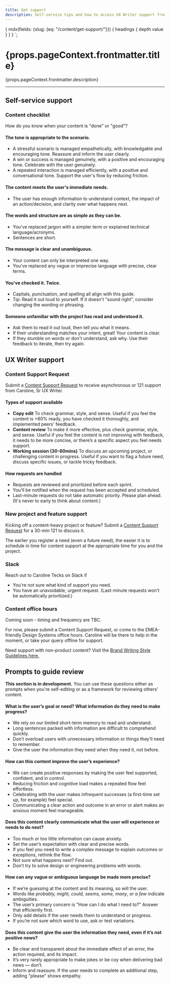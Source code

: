 ```yaml
---
title: Get support
description: Self-service tips and how to access UX Writer support from Caroline (London, GMT).
---
```



  {
    mdx(fields: {slug: {eq: "/content/get-support/"}}) {
      headings {
        depth
        value
      }
    }
  }
`;

<content>

<h1>{props.pageContext.frontmatter.title}</h1>

<p>{props.pageContext.frontmatter.description}</p>

</content>

---

<contentwrapper>

<TableOfContents headings={props.data.mdx.headings}/>

<content>

## Self-service support
### Content checklist

How do you know when your content is "done" or "good"?  

#### The tone is appropriate to the scenario.
- A stressful scenario is managed empathetically, with knowledgable and encouraging tone. Reassure and inform the user clearly.
- A win or success is managed genuinely, with a positive and encouraging tone. Celebrate with the user genuinely.
- A repeated interaction is managed efficiently, with a positive and conversational tone. Support the user's flow by reducing friction.

#### The content meets the user's immediate needs.
- The user has enough information to understand context, the impact of an action/decision, and clarity over what happens next.

#### The words and structure are as simple as they can be.
- You've replaced jargon with a simpler term or explained technical language/acronyms. 
- Sentences are short.

#### The message is clear and unambiguous.
- Your content can only be interpreted one way. 
- You've replaced any vague or imprecise language with precise, clear terms.

#### You've checked it. Twice.
- Capitals, punctuation, and spelling all align with this guide.
- Tip: Read it out loud to yourself. If it doesn't "sound right", consider changing the wording or phrasing. 

#### Someone unfamiliar with the project has read and understood it.
- Ask them to read it out loud, then tell you what it means. 
- If their understanding matches your intent, great! Your content is clear.
- If they stumble on words or don't understand, ask why. Use their feedback to iterate, then try again.   

## UX Writer support

### Content Support Request
Submit a [Content Support Request](http://tiny.cc/csrf2020) to receive asynchronous or 121 support from Caroline, Sr UX Writer. 

#### Types of support available
- **Copy edit** To check grammar, style, and sense. Useful if you feel the content is >80% ready, you have checked it thoroughly, and implemented peers' feedback.
- **Content review** To make it more effective, plus check grammar, style, and sense. Useful if you feel the content is not improving with feedback, it needs to be more concise, or there’s a specific aspect you feel needs support.
- **Working session (30-60mins)** To discuss an upcoming project, or challenging content in progress. Useful if you want to flag a future need, discuss specific issues, or tackle tricky feedback.

#### How requests are handled
- Requests are reviewed and prioritized before each sprint. 
- You'll be notified when the request has been accepted and scheduled.
- Last-minute requests do not take automatic priority. Please plan ahead. (It's never to early to think about content.)

### New project and feature support
Kicking off a content-heavy project or feature? Submit a [Content Support Request](http://tiny.cc/csrf2020) for a 30-min 121 to discuss it. 

The earlier you register a need (even a future need), the easier it is to schedule in time for content support at the appropriate time for you and the project. 

### Slack
Reach out to Caroline Tecks on Slack if 
- You're not sure what kind of support you need.
- You have an unavoidable, urgent request. (Last-minute requests won't be automatically prioritized.)

### Content office hours
Coming soon - timing and frequency are TBC.
  
For now, please submit a Content Support Request, or come to  the EMEA-friendly Design Systems office hours. 
Caroline will be there to help in the moment, or take your query offline for support. 

<Callout>
  <CalloutTitle as="h4">Need support with non-product content?</CalloutTitle>
  <CalloutText> Visit the <a href="https://www.twilio.com/brand/guidelines/writing-style">Brand Writing Style Guidelines here.</a>
  </CalloutText>
</Callout> 

## Prompts to guide review  
**This section is in development.** You can use these questions either as prompts when you're self-editing or as a framework for reviewing others' content.

#### What is the user’s goal or need? What information do they need to make progress?
- We rely on our limited short-term memory to read and understand. 
- Long sentences packed with information are difficult to comprehend quickly. 
- Don’t overload users with unnecessary information or things they’ll need to remember. 
- Give the user the information they need when they need it, not before. 

#### How can this content improve the user’s experience?
- We can create positive responses by making the user feel supported, confident, and in control.
- Reducing friction and cognitive load makes a repeated flow feel effortless.
- Celebrating with the user makes infrequent successes (a first-time set up, for example) feel special.
- Communicating a clear action and outcome in an error or alert makes an anxious moment feel manageable.

#### Does this content clearly communicate what the user will experience or needs to do next?
- Too much or too little information can cause anxiety. 
- Set the user’s expectation with clear and precise words. 
- If you feel you need to write a complex message to explain outcomes or exceptions, rethink the flow.
- Not sure what happens next? Find out. 
- Don’t try to solve design or engineering problems with words. 

#### How can any vague or ambiguous language be made more precise?
- If we’re guessing at the content and its meaning, so will the user. 
- Words like *probably, might, could, seems, some, many*, or *a few* indicate ambiguities. 
- The user’s primary concern is "How can I do what I need to?" Answer that efficiently first.
- Only add details if the user needs them to understand or progress.
- If you’re not sure which word to use, ask or test variations. 

#### Does this content give the user the information they need, even if it’s not positive news?
- Be clear and transparent about the immediate effect of an error, the action required, and its impact. 
- It’s very rarely appropriate to make jokes or be coy when delivering bad news &mdash; don’t.
- Inform and reassure. If the user needs to complete an additional step, adding "please" shows empathy. 

</content>
</contentwrapper>

